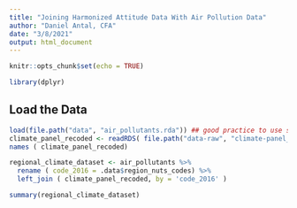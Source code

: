 ```yaml
---
title: "Joining Harmonized Attitude Data With Air Pollution Data"
author: "Daniel Antal, CFA"
date: "3/8/2021"
output: html_document
---
```


```r
knitr::opts_chunk$set(echo = TRUE)
```

```r
library(dplyr)
```


## Load the Data


```r
load(file.path("data", "air_pollutants.rda")) ## good practice to use system-independent file.path
climate_panel_recoded <- readRDS( file.path("data-raw", "climate-panel_recoded.rds") )
names ( climate_panel_recoded)
```

```r

regional_climate_dataset <- air_pollutants %>%
  rename ( code_2016 = .data$region_nuts_codes) %>%
  left_join ( climate_panel_recoded, by = 'code_2016' ) 

summary(regional_climate_dataset)
  
```

